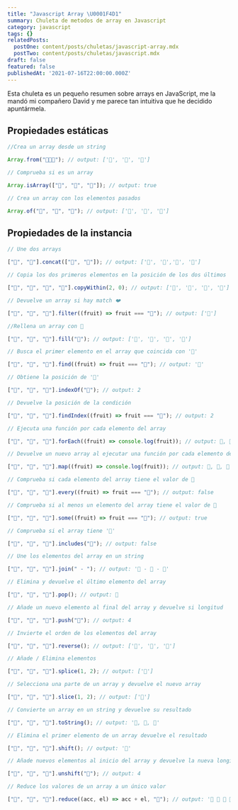 ```yaml
---
title: "Javascript Array \U0001F4D1"
summary: Chuleta de metodos de array en Javascript
category: javascript
tags: {}
relatedPosts:
  postOne: content/posts/chuletas/javascript-array.mdx
  postTwo: content/posts/chuletas/javascript.mdx
draft: false
featured: false
publishedAt: '2021-07-16T22:00:00.000Z'
---
```


Esta chuleta es un pequeño resumen sobre arrays en JavaScript, me la mandó mi compañero David y me parece tan intuitiva que he decidido apuntármela.

## Propiedades estáticas

```javascript
//Crea un array desde un string

Array.from("🍐🍉🍒"); // output: ['🍐', '🍉', '🍒']
```

```javascript
// Comprueba si es un array

Array.isArray(["🍐", "🍉", "🍒"]); // output: true
```

```javascript
// Crea un array con los elementos pasados

Array.of("🍐", "🍉", "🍒"); // output: ['🍐', '🍉', '🍒']
```

## Propiedades de la instancia

```javascript
// Une dos arrays

["🍐", "🍉"].concat(["🍒", "🍌"]); // output: ['🍐', '🍉','🍒', '🍌']
```

```javascript
// Copia los dos primeros elementos en la posición de los dos últimos

["🍐", "🍉", "🍒", "🍌"].copyWithin(2, 0); // output: ['🍐', '🍉', '🍐', '🍉']
```

```javascript
// Devuelve un array si hay match ❤️

["🍐", "🍉", "🍒"].filter((fruit) => fruit === "🍒"); // output: ['🍒']
```

```javascript
//Rellena un array con 🍑

["🍐", "🍉", "🍒"].fill("🍑"); // output: ['🍑', '🍑', '🍑', '🍑']
```

```javascript
// Busca el primer elemento en el array que coincida con '🍒'

["🍐", "🍉", "🍒"].find((fruit) => fruit === "🍒"); // output: '🍒'
```

```javascript
// Obtiene la posición de '🍒'

["🍐", "🍉", "🍒"].indexOf("🍒"); // output: 2
```

```javascript
// Devuelve la posición de la condición

["🍐", "🍉", "🍒"].findIndex((fruit) => fruit === "🍒"); // output: 2
```

```javascript
// Ejecuta una función por cada elemento del array

["🍐", "🍉", "🍒"].forEach((fruit) => console.log(fruit)); // output: 🍐, 🍉, 🍒
```

```javascript
// Devuelve un nuevo array al ejecutar una función por cada elemento del array

["🍐", "🍉", "🍒"].map((fruit) => console.log(fruit)); // output: 🍐, 🍉, 🍒
```

```javascript
// Comprueba si cada elemento del array tiene el valor de 🍒

["🍐", "🍉", "🍒"].every((fruit) => fruit === "🍒"); // output: false
```

```javascript
// Comprueba si al menos un elemento del array tiene el valor de 🍒

["🍐", "🍉", "🍒"].some((fruit) => fruit === "🍒"); // output: true
```

```javascript
// Comprueba si el array tiene '🍇'

["🍐", "🍉", "🍒"].includes("🍇"); // output: false
```

```javascript
// Une los elementos del array en un string

["🍐", "🍉", "🍒"].join(" - "); // output: '🍐 - 🍉 - 🍒'
```

```javascript
// Elimina y devuelve el último elemento del array

["🍐", "🍉", "🍒"].pop(); // output: 🍒
```

```javascript
// Añade un nuevo elemento al final del array y devuelve si longitud

["🍐", "🍉", "🍒"].push("🍌"); // output: 4
```

```javascript
// Invierte el orden de los elementos del array

["🍐", "🍉", "🍒"].reverse(); // output: ['🍒', '🍉', '🍐']
```

```javascript
// Añade / Elimina elementos

["🍐", "🍉", "🍒"].splice(1, 2); // output: ['🍐']
```

```javascript
// Selecciona una parte de un array y devuelve el nuevo array

["🍐", "🍉", "🍒"].slice(1, 2); // output: ['🍉']
```

```javascript
// Convierte un array en un string y devuelve su resultado

["🍐", "🍉", "🍒"].toString(); // output: '🍐, 🍉, 🍒'
```

```javascript
// Elimina el primer elemento de un array devuelve el resultado

["🍐", "🍉", "🍒"].shift(); // output: '🍐'
```

```javascript
// Añade nuevos elementos al inicio del array y devuelve la nueva longitud

["🍐", "🍉", "🍒"].unshift("🍌"); // output: 4
```

```javascript
// Reduce los valores de un array a un único valor

["🍐", "🍉", "🍒"].reduce((acc, el) => acc + el, "🍉"); // output: '🍉 🍐 🍉 🍒'
```


